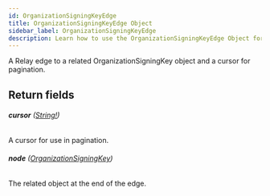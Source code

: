 ```yaml
---
id: OrganizationSigningKeyEdge
title: OrganizationSigningKeyEdge Object
sidebar_label: OrganizationSigningKeyEdge
description: Learn how to use the OrganizationSigningKeyEdge Object for Builder's API.
---
```


A Relay edge to a related OrganizationSigningKey object and a cursor for pagination.

## Return fields

###### <b>cursor</b> ([String!](/composer/builder/api/schema/scalar/String.mdx))

A cursor for use in pagination.

###### <b>node</b> ([OrganizationSigningKey](/composer/builder/api/schema/object/OrganizationSigningKey.mdx))

The related object at the end of the edge.

